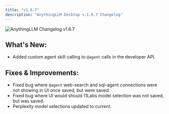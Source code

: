 ```yaml
---
title: "v1.6.7"
description: "AnythingLLM Desktop v.1.6.7 Changelog"
---
```



<Image
  src="/images/product/changelog/header-image.png"
  height={1080}
  width={1920}
  quality={100}
  alt="AnythingLLM Changelog v1.6.7"
/>

## What's New:

- Added custom agent skill calling to `@agent` calls in the developer API.

## Fixes & Improvements:

- Fixed bug where `@agent` web-search and sql-agent connections were not showing in UI once saved, but were saved.
- Fixed bug where UI would should 11Labs model selection was not saved, but was saved.
- Perplexity model selections updated to current.
